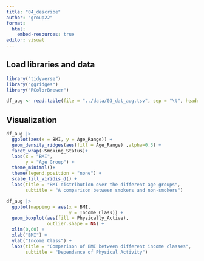 ```yaml
---
title: "04_describe"
author: "group22"
format:
  html:
    embed-resources: true
editor: visual
---
```


## Load libraries and data

```r
library("tidyverse")
library("ggridges")
library("RColorBrewer")

df_aug <- read.table(file = "../data/03_dat_aug.tsv", sep = "\t", header = TRUE)
```

## Visualization

```r
df_aug |> 
  ggplot(aes(x = BMI, y = Age_Range)) +
  geom_density_ridges(aes(fill = Age_Range) ,alpha=0.3) + 
  facet_wrap(~Smoking_Status)+
  labs(x = "BMI",
       y = "Age Group") +
  theme_minimal()+
  theme(legend.position = "none") +
  scale_fill_viridis_d() +
  labs(title = "BMI distribution over the different age groups", 
       subtitle = "A comparison between smokers and non-smokers")
```

```r
df_aug |> 
  ggplot(mapping = aes(x = BMI,
                       y = Income_Class)) +
  geom_boxplot(aes(fill = Physically_Active),
               outlier.shape = NA) +
  xlim(0,60) +
  xlab("BMI") +
  ylab("Income Class") +
  labs(title = "Comparison of BMI between different income classes", 
       subtitle = "Dependance of Physical Activity")
```

